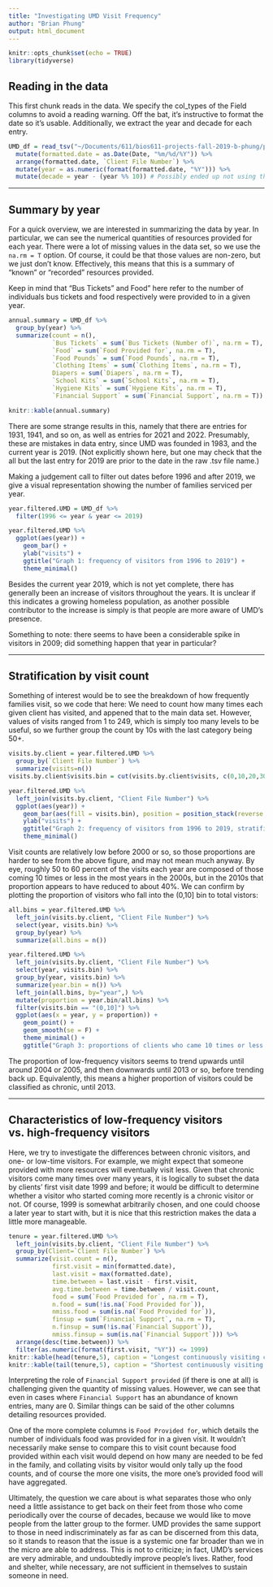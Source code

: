 ```yaml
---
title: "Investigating UMD Visit Frequency"
author: "Brian Phung"
output: html_document
---
```


```r
knitr::opts_chunk$set(echo = TRUE)
library(tidyverse)
```
## Reading in the data
This first chunk reads in the data. We specify the col_types of the Field columns to avoid a reading warning. Off the bat, it's instructive to format the date so it's usable. Additionally, we extract the year and decade for each entry.
```r
UMD_df = read_tsv("~/Documents/611/bios611-projects-fall-2019-b-phung/project_1/data/UMD_Services_Provided_20190719.tsv", col_types = cols(Field1 = col_character(), Field2 = col_character(), Field3 = col_character())) %>%
  mutate(formatted.date = as.Date(Date, "%m/%d/%Y")) %>%
  arrange(formatted.date, `Client File Number`) %>%
  mutate(year = as.numeric(format(formatted.date, "%Y"))) %>%
  mutate(decade = year - (year %% 10)) # Possibly ended up not using this
```

***
## Summary by year
For a quick overview, we are interested in summarizing the data by year. In particular, we can see the numerical quantities of resources provided for each year. There were a lot of missing values in the data set, so we use the `na.rm = T` option. Of course, it could be that those values are non-zero, but we just don't know. Effectively, this means that this is a summary of "known" or "recorded" resources provided.

Keep in mind that "Bus Tickets" and Food" here refer to the number of individuals bus tickets and food respectively were provided to in a given year.

```r
annual.summary = UMD_df %>%
  group_by(year) %>%
  summarize(count = n(),
            `Bus Tickets` = sum(`Bus Tickets (Number of)`, na.rm = T),
            `Food` = sum(`Food Provided for`, na.rm = T),
            `Food Pounds` = sum(`Food Pounds`, na.rm = T),
            `Clothing Items` = sum(`Clothing Items`, na.rm = T),
            Diapers = sum(`Diapers`, na.rm = T),
            `School Kits` = sum(`School Kits`, na.rm = T),
            `Hygiene Kits` = sum(`Hygiene Kits`, na.rm = T),
            `Financial Support` = sum(`Financial Support`, na.rm = T))

knitr::kable(annual.summary)
```

There are some strange results in this, namely that there are entries for 1931, 1941, and so on, as well as entries for 2021 and 2022. Presumably, these are mistakes in data entry, since UMD was founded in 1983, and the current year is 2019. (Not explicitly shown here, but one may check that the all but the last entry for 2019 are prior to the date in the raw .tsv file name.)

Making a judgement call to filter out dates before 1996 and after 2019, we give a visual representation showing the number of families serviced per year.

```r
year.filtered.UMD = UMD_df %>%
  filter(1996 <= year & year <= 2019)

year.filtered.UMD %>%
  ggplot(aes(year)) +
    geom_bar() +
    ylab("visits") +
    ggtitle("Graph 1: frequency of visitors from 1996 to 2019") +
    theme_minimal()
```

Besides the current year 2019, which is not yet complete, there has generally been an increase of visitors throughout the years. It is unclear if this indicates a growing homeless population, as another possible contributor to the increase is simply is that people are more aware of UMD's presence.

Something to note: there seems to have been a considerable spike in visitors in 2009; did something happen that year in particular?

***

## Stratification by visit count
Something of interest would be to see the breakdown of how frequently families visit, so we code that here: We need to count how many times each given client has visited, and appened that to the main data set. However, values of visits ranged from 1 to 249, which is simply too many levels to be useful, so we further group the count by 10s with the last category being 50+.

```r
visits.by.client = year.filtered.UMD %>%
  group_by(`Client File Number`) %>%
  summarize(visits=n())
visits.by.client$visits.bin = cut(visits.by.client$visits, c(0,10,20,30,40,50,Inf))

year.filtered.UMD %>%
  left_join(visits.by.client, "Client File Number") %>%
  ggplot(aes(year)) +
    geom_bar(aes(fill = visits.bin), position = position_stack(reverse = TRUE)) + 
    ylab("visits") +
    ggtitle("Graph 2: frequency of visitors from 1996 to 2019, stratified by visit frequency") +
    theme_minimal()
```

Visit counts are relatively low before 2000 or so, so those proportions are harder to see from the above figure, and may not mean much anyway. By eye, roughly 50 to 60 percent of the visits each year are composed of those coming 10 times or less in the most years in the 2000s, but in the 2010s that proportion appears to have reduced to about 40%. We can confirm by plotting the proportion of visitors who fall into the (0,10] bin to total vistors:

```r
all.bins = year.filtered.UMD %>%
  left_join(visits.by.client, "Client File Number") %>%
  select(year, visits.bin) %>%
  group_by(year) %>%
  summarize(all.bins = n())

year.filtered.UMD %>%
  left_join(visits.by.client, "Client File Number") %>%
  select(year, visits.bin) %>%
  group_by(year, visits.bin) %>%
  summarize(year.bin = n()) %>%
  left_join(all.bins, by="year",) %>%
  mutate(proportion = year.bin/all.bins) %>%
  filter(visits.bin == "(0,10]") %>%
  ggplot(aes(x = year, y = proportion)) +
    geom_point() +
    geom_smooth(se = F) +
    theme_minimal() +
    ggtitle("Graph 3: proportions of clients who came 10 times or less each year")
```

The proportion of low-frequency visitors seems to trend upwards until around 2004 or 2005, and then downwards until 2013 or so, before trending back up. Equivalently, this means a higher proportion of visitors could be classified as chronic, until 2013.

***

## Characteristics of low-frequency visitors vs. high-frequency visitors

Here, we try to investigate the differences between chronic visitors, and one- or low-time visitors. For example, we might expect that someone provided with more resources will eventually visit less. Given that chronic visitors come many times over many years, it is logically to subset the data by clients' first visit date 1999 and before; it would be difficult to determine whether a visitor who started coming more recently is a chronic visitor or not. Of course, 1999 is somewhat arbitrarily chosen, and one could choose a later year to start with, but it is nice that this restriction makes the data a little more manageable.

```r
tenure = year.filtered.UMD %>%
  left_join(visits.by.client, "Client File Number") %>%
  group_by(Client=`Client File Number`) %>%
  summarize(visit.count = n(),
            first.visit = min(formatted.date),
            last.visit = max(formatted.date),
            time.between = last.visit - first.visit,
            avg.time.between = time.between / visit.count,
            food = sum(`Food Provided for`, na.rm = T),
            n.food = sum(!is.na(`Food Provided for`)),
            nmiss.food = sum(is.na(`Food Provided for`)),
            finsup = sum(`Financial Support`, na.rm = T),
            n.finsup = sum(!is.na(`Financial Support`)),
            nmiss.finsup = sum(is.na(`Financial Support`))) %>%
  arrange(desc(time.between)) %>%
  filter(as.numeric(format(first.visit, "%Y")) <= 1999)
knitr::kable(head(tenure,5), caption = "Longest continuously visiting clients since 1999")
knitr::kable(tail(tenure,5), caption = "Shortest continuously visiting clients since 1999 (all one-time vistors)")

```

Interpreting the role of `Financial Support provided` (if there is one at all) is challenging given the quantity of missing values. However, we can see that even in cases where `Financial Support` has an abundance of known entries, many are 0. Similar things can be said of the other columns detailing resources provided.

One of the more complete columns is `Food Provided for`, which details the number of individuals food was provided for in a given visit. It wouldn't necessarily make sense to compare this to visit count because food provided within each visit would depend on how many are needed to be fed in the family, and collating visits by visitor would only tally up the food counts, and of course the more one visits, the more one's provided food will have aggregated.

Ultimately, the question we care about is what separates those who only need a little assistance to get back on their feet from those who come periodically over the course of decades, because we would like to move people from the latter group to the former. UMD provides the same support to those in need indiscriminately as far as can be discerned from this data, so it stands to reason that the issue is a systemic one far broader than we in the micro are able to address. This is not to criticize; in fact, UMD's services are very admirable, and undoubtedly improve people's lives. Rather, food and shelter, while necessary, are not sufficient in themselves to sustain someone in need.
